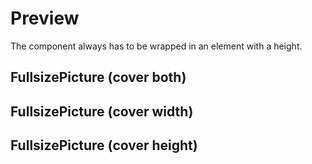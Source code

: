 

<Meta title="Atoms/Pictures/FullsizePicture" component="FullsizePicture" />

# Preview

The component always has to be wrapped in an element with a height.

## FullsizePicture (cover both)

<Preview>
  <Story name="FullsizePicture (cover both)">
    <div style={{ height: 400 }}>
      <FullsizePicture
        sources={[
          {
            srcSet: 'https://picsum.photos/seed/viper/640/853',
            media: '(max-width: 640px)'
          },
          {
            srcSet: 'https://picsum.photos/seed/viper/800/600 1x, https://picsum.photos/seed/viper/1600/1200 2x'
          }
        ]}
        src="https://picsum.photos/seed/viper/640/853"
        alt="picture"
      />
    </div>
  </Story>
</Preview>

## FullsizePicture (cover width)

<Preview>
  <Story name="FullsizePicture (cover width)">
    <div style={{ height: 400 }}>
      <FullsizePicture
        sources={[
          {
            srcSet: 'https://picsum.photos/seed/viper/640/853',
            media: '(max-width: 640px)'
          },
          {
            srcSet: 'https://picsum.photos/seed/viper/800/600 1x, https://picsum.photos/seed/viper/1600/1200 2x'
          }
        ]}
        cover="width"
        src="https://picsum.photos/seed/viper/640/853"
        alt="picture"
      />
    </div>
  </Story>
</Preview>

## FullsizePicture (cover height)

<Preview>
  <Story name="FullsizePicture (cover height)">
    <div style={{ height: 400 }}>
      <FullsizePicture
        sources={[
          {
            srcSet: 'https://picsum.photos/seed/viper/640/853',
            media: '(max-width: 640px)'
          },
          {
            srcSet: 'https://picsum.photos/seed/viper/800/600 1x, https://picsum.photos/seed/viper/1600/1200 2x'
          }
        ]}
        cover="height"
        src="https://picsum.photos/seed/viper/640/853"
        alt="picture"
      />
    </div>
  </Story>
</Preview>
